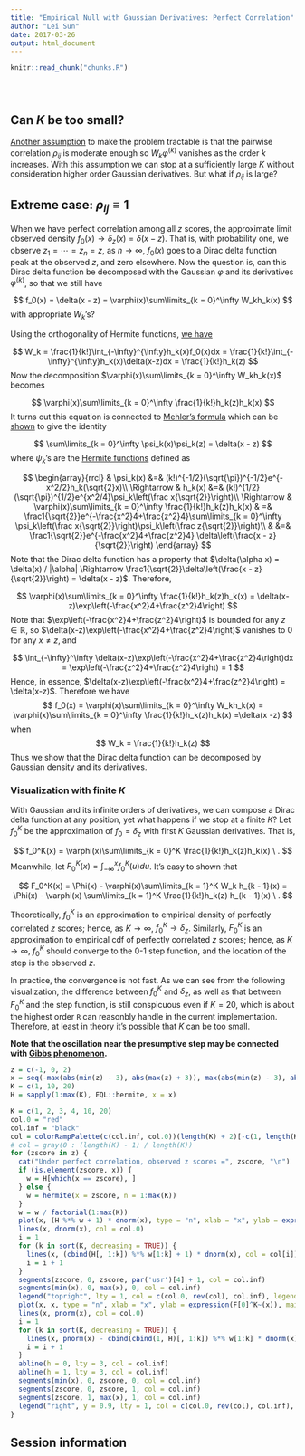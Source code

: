 ```yaml
---
title: "Empirical Null with Gaussian Derivatives: Perfect Correlation"
author: "Lei Sun"
date: 2017-03-26
output: html_document
---
```


<!-- The file analysis/chunks.R contains chunks that define default settings
shared across the workflowr files. -->
```r
knitr::read_chunk("chunks.R")
```

<!-- Update knitr chunk options -->
```r
```

<!-- Insert the date the file was last updated -->
```r
```

<!-- Insert the code version (Git commit SHA1) if Git repository exists and R
 package git2r is installed -->
```r
```

<!-- Add your analysis here -->

## Can $K$ be too small?

[Another assumption](gaussian_derivatives.rmd) to make the problem tractable is that the pairwise correlation $\rho_{ij}$ is moderate enough so $W_k\varphi^{(k)}$ vanishes as the order $k$ increases.  With this assumption we can stop at a sufficiently large $K$ without consideration higher order Gaussian derivatives.  But what if $\rho_{ij}$ is large?

## Extreme case: $\rho_{ij} \equiv 1$

When we have perfect correlation among all $z$ scores, the approximate limit observed density $f_0(x)\to\delta_z(x) = \delta(x-z)$.  That is, with probability one, we observe $z_1 = \cdots = z_n = z$, as $n\to\infty$, $f_0(x)$ goes to a Dirac delta function peak at the observed $z$, and zero elsewhere.  Now the question is, can this Dirac delta function be decomposed with the Gaussian $\varphi$ and its derivatives $\varphi^{(k)}$, so that we still have

$$
f_0(x) = \delta(x - z) = \varphi(x)\sum\limits_{k = 0}^\infty W_kh_k(x)
$$
with appropriate $W_k$'s?

Using the orthogonality of Hermite functions, [we have](gaussian_derivatives.rmd)

$$
W_k = \frac{1}{k!}\int_{-\infty}^{\infty}h_k(x)f_0(x)dx = \frac{1}{k!}\int_{-\infty}^{\infty}h_k(x)\delta(x-z)dx = \frac{1}{k!}h_k(z)
$$
Now the decomposition $\varphi(x)\sum\limits_{k = 0}^\infty W_kh_k(x)$ becomes

$$
\varphi(x)\sum\limits_{k = 0}^\infty \frac{1}{k!}h_k(z)h_k(x)
$$
It turns out this equation is connected to [Mehler's formula](https://en.wikipedia.org/wiki/Mehler_kernel) which can be [shown](https://en.wikipedia.org/wiki/Hermite_polynomials#Completeness_relation) to give the identity

$$
\sum\limits_{k = 0}^\infty \psi_k(x)\psi_k(z) = \delta(x - z)
$$
where $\psi_k$'s are the [Hermite functions](https://en.wikipedia.org/wiki/Hermite_polynomials#Hermite_functions) defined as

$$
\begin{array}{rrcl}
& \psi_k(x) &=& (k!)^{-1/2}(\sqrt{\pi})^{-1/2}e^{-x^2/2}h_k(\sqrt{2}x)\\
\Rightarrow & h_k(x) &=& (k!)^{1/2}(\sqrt{\pi})^{1/2}e^{x^2/4}\psi_k\left(\frac x{\sqrt{2}}\right)\\
\Rightarrow & \varphi(x)\sum\limits_{k = 0}^\infty \frac{1}{k!}h_k(z)h_k(x) & =&
\frac1{\sqrt{2}}e^{-\frac{x^2}4+\frac{z^2}4}\sum\limits_{k = 0}^\infty
\psi_k\left(\frac x{\sqrt{2}}\right)\psi_k\left(\frac z{\sqrt{2}}\right)\\
& &=&
\frac1{\sqrt{2}}e^{-\frac{x^2}4+\frac{z^2}4}
\delta\left(\frac{x - z}{\sqrt{2}}\right)
\end{array}
$$
Note that the Dirac delta function has a property that $\delta(\alpha x) = \delta(x) / |\alpha| \Rightarrow \frac1{\sqrt{2}}\delta\left(\frac{x - z}{\sqrt{2}}\right) = \delta(x - z)$.  Therefore,

$$
\varphi(x)\sum\limits_{k = 0}^\infty \frac{1}{k!}h_k(z)h_k(x)
=
\delta(x-z)\exp\left(-\frac{x^2}4+\frac{z^2}4\right)
$$
Note that $\exp\left(-\frac{x^2}4+\frac{z^2}4\right)$ is bounded for any $z\in\mathbb{R}$, so $\delta(x-z)\exp\left(-\frac{x^2}4+\frac{z^2}4\right)$ vanishes to $0$ for any $x\neq z$, and

$$
\int_{-\infty}^\infty \delta(x-z)\exp\left(-\frac{x^2}4+\frac{z^2}4\right)dx = 
\exp\left(-\frac{z^2}4+\frac{z^2}4\right) = 1
$$
Hence, in essence, $\delta(x-z)\exp\left(-\frac{x^2}4+\frac{z^2}4\right) = \delta(x-z)$.  Therefore we have
$$
f_0(x) = \varphi(x)\sum\limits_{k = 0}^\infty W_kh_k(x)
=
\varphi(x)\sum\limits_{k = 0}^\infty \frac{1}{k!}h_k(z)h_k(x)
=\delta(x -z)
$$
when 
$$
W_k = \frac{1}{k!}h_k(z)
$$
Thus we show that the Dirac delta function can be decomposed by Gaussian density and its derivatives.

### Visualization with finite $K$

With Gaussian and its infinite orders of derivatives, we can compose a Dirac delta function at any position, yet what happens if we stop at a finite $K$?  Let $f_0^K$ be the approximation of $f_0 = \delta_z$ with first $K$ Gaussian derivatives.  That is,

$$
f_0^K(x) = \varphi(x)\sum\limits_{k = 0}^K \frac{1}{k!}h_k(z)h_k(x) \ .
$$
Meanwhile, let $F_0^K(x) = \int_{-\infty}^x f_0^K(u)du$.  It's easy to shown that

$$
F_0^K(x) = \Phi(x) - \varphi(x)\sum\limits_{k = 1}^K W_k h_{k - 1}(x) = \Phi(x) - \varphi(x) \sum\limits_{k = 1}^K \frac{1}{k!}h_k(z) h_{k - 1}(x) \ .
$$

Theoretically, $f_0^K$ is an approximation to empirical density of perfectly correlated $z$ scores; hence, as $K\to\infty$, $f_0^K\to\delta_z$.  Similarly, $F_0^K$ is an approximation to empirical cdf of perfectly correlated $z$ scores; hence, as $K\to\infty$, $f_0^K$ should converge to the $0$-$1$ step function, and the location of the step is the observed $z$.

In practice, the convergence is not fast.  As we can see from the following visualization, the difference between $f_0^K$ and $\delta_z$, as well as that between $F_0^K$ and the step function, is still conspicuous even if $K = 20$, which is about the highest order `R` can reasonbly handle in the current implementation.  Therefore, at least in theory it's possible that $K$ can be too small.

**Note that the oscillation near the presumptive step may be connected with [Gibbs phenomenon](https://en.wikipedia.org/wiki/Gibbs_phenomenon).**


```r
z = c(-1, 0, 2)
x = seq(-max(abs(min(z) - 3), abs(max(z) + 3)), max(abs(min(z) - 3), abs(max(z) + 3)), 0.01)
K = c(1, 10, 20)
H = sapply(1:max(K), EQL::hermite, x = x)
```

```r
K = c(1, 2, 3, 4, 10, 20)
col.0 = "red"
col.inf = "black"
col = colorRampPalette(c(col.inf, col.0))(length(K) + 2)[-c(1, length(K) + 2)]
# col = gray(0 : (length(K) - 1) / length(K))
for (zscore in z) {
  cat("Under perfect correlation, observed z scores =", zscore, "\n")
  if (is.element(zscore, x)) {
    w = H[which(x == zscore), ]
  } else {
    w = hermite(x = zscore, n = 1:max(K))
  }
  w = w / factorial(1:max(K))
  plot(x, (H %*% w + 1) * dnorm(x), type = "n", xlab = "x", ylab = expression(f[0]^K~(x)), main = bquote(f[0]^K~"when observed z scores ="~.(zscore)))
  lines(x, dnorm(x), col = col.0)
  i = 1
  for (k in sort(K, decreasing = TRUE)) {
    lines(x, (cbind(H[, 1:k]) %*% w[1:k] + 1) * dnorm(x), col = col[i])
    i = i + 1
  }
  segments(zscore, 0, zscore, par('usr')[4] + 1, col = col.inf)
  segments(min(x), 0, max(x), 0, col = col.inf)
  legend("topright", lty = 1, col = c(col.0, rev(col), col.inf), legend = c(expression(paste("K = 0, ", varphi)), paste("K =", K), expression(paste("K = ", infinity, ", ", delta[z]))))
  plot(x, x, type = "n", xlab = "x", ylab = expression(F[0]^K~(x)), main = bquote(F[0]^K~"when observed z scores ="~.(zscore)), ylim = c(-0.4, 1.1))
  lines(x, pnorm(x), col = col.0)
  i = 1
  for (k in sort(K, decreasing = TRUE)) {
    lines(x, pnorm(x) - cbind(cbind(1, H)[, 1:k]) %*% w[1:k] * dnorm(x), col = col[i])
    i = i + 1
  }
  abline(h = 0, lty = 3, col = col.inf)
  abline(h = 1, lty = 3, col = col.inf)
  segments(min(x), 0, zscore, 0, col = col.inf)
  segments(zscore, 0, zscore, 1, col = col.inf)
  segments(zscore, 1, max(x), 1, col = col.inf)
  legend("right", y = 0.9, lty = 1, col = c(col.0, rev(col), col.inf), legend = c(expression(paste("K = 0, ", Phi)), paste("K =", K), expression(paste("K = ", infinity))))
}
```

## Session information

<!-- Insert the session information into the document -->
```r
```
